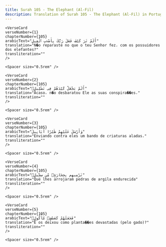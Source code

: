 ```yaml
---
title: Surah 105 - The Elephant (Al-Fil)  
description: Translation of Surah 105 - The Elephant (Al-Fil) in Portuguese
---
```







    <VerseCard 
    verseNumber={1}
    chapterNumber={105}
    arabicText="أَلَمْ تَرَ كَيْفَ فَعَلَ رَبُّكَ بِأَصْحَٰبِ ٱلْفِيلِ"
    translation="N�o reparaste no que o teu Senhor fez، com os possuidores dos elefantes?"
    transliteration=""
    />

    <Spacer size="0.5rem" />
                
    <VerseCard 
    verseNumber={2}
    chapterNumber={105}
    arabicText="أَلَمْ يَجْعَلْ كَيْدَهُمْ فِى تَضْلِيلٍۢ"
    translation="Acaso، n�o desbaratou Ele as suas conspira��es،"
    transliteration=""
    />

    <Spacer size="0.5rem" />
                
    <VerseCard 
    verseNumber={3}
    chapterNumber={105}
    arabicText="وَأَرْسَلَ عَلَيْهِمْ طَيْرًا أَبَابِيلَ"
    translation="Enviando contra eles um bando de criaturas aladas،"
    transliteration=""
    />

    <Spacer size="0.5rem" />
                
    <VerseCard 
    verseNumber={4}
    chapterNumber={105}
    arabicText="تَرْمِيهِم بِحِجَارَةٍۢ مِّن سِجِّيلٍۢ"
    translation="Que lhes arrojaram pedras de argila endurecida"
    transliteration=""
    />

    <Spacer size="0.5rem" />
                
    <VerseCard 
    verseNumber={5}
    chapterNumber={105}
    arabicText="فَجَعَلَهُمْ كَعَصْفٍۢ مَّأْكُولٍۭ"
    translation="E os deixou como planta��es devastadas (pelo gado)?"
    transliteration=""
    />

    <Spacer size="0.5rem" />
                